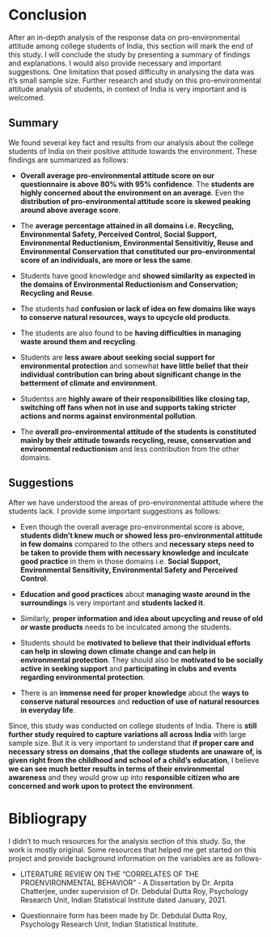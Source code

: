 # Conclusion

After an in-depth analysis of the response data on pro-environmental attitude among college students of India, this section will mark the end of this study. I will conclude the study by presenting a summary of findings and explanations. I would also provide necessary and important suggestions. One limitation that posed difficulty in analysing the data was it's small sample size. Further research and study on this pro-environmental attitude analysis of students, in context of India is very important and is welcomed.

## Summary

We found several key fact and results from our analysis about the college students of India on their positive attitude towards the environment. These findings are summarized as follows:

-   **Overall average pro-environmental attitude score on our questionnaire is above 80% with 95% confidence**. The **students are highly concerned about the environment on an average**. Even the **distribution of pro-environmental attitude score is skewed peaking around above average score**.

-   The **average percentage attained in all domains i.e. Recycling, Environmental Safety, Perceived Control, Social Support, Environmental Reductionism, Environmental Sensitivitiy, Reuse and Environmental Conservation that constituted our pro-environmental score of an individuals, are more or less the same**.

-   Students have good knowledge and **showed similarity as expected in the domains of Environmental Reductionism and Conservation; Recycling and Reuse**.

-   The students had **confusion or lack of idea on few domains like ways to conserve natural resources, ways to upcycle old products**.

-   The students are also found to be **having difficulties in managing waste around them and recycling**.

-   Students are **less aware about seeking social support for environmental protection** and somewhat **have little belief that their individual contribution can bring about significant change in the betterment of climate and environment**.

-   Studentss are **highly aware of their responsibilities like closing tap, switching off fans when not in use and supports taking stricter actions and norms against environmental pollution**.

-   The **overall pro-environmental attitude of the students is constituted mainly by their attitude towards recycling, reuse, conservation and environmental reductionism** and less contribution from the other domains.

## Suggestions

After we have understood the areas of pro-environmental attitude where the students lack. I provide some important suggestions as follows:

-   Even though the overall average pro-environmental score is above, **students didn't knew much or showed less pro-environmental attitude in few domains** compared to the others and **necessary steps need to be taken to provide them with necessary knowledge and inculcate good practice** in them in those domains i.e. **Social Support, Environmental Sensitivity, Environmental Safety and Perceived Control**.

-   **Education and good practices** about **managing waste around in the surroundings** is very important and **students lacked it**.

-   Similarly, **proper information and idea about upcycling and reuse of old or waste products** needs to be inculcated among the students.

-   Students should be **motivated to believe that their individual efforts can help in slowing down climate change and can help in environmental protection**. They should also be **motivated to be socially active in seeking support** and **participating in clubs and events regarding environmental protection**.

```{=html}
<!-- -->
```
-   There is an **immense need for proper knowledge** about the **ways to conserve natural resources** and **reduction of use of natural resources in everyday life**.

Since, this study was conducted on college students of India. There is **still further study required to capture variations all across India** with large sample size. But it is very important to understand that **if proper care and necessary stress on domains ,that the college students are unaware of, is given right from the childhood and school of a child's education**, I believe **we can see much better results in terms of their environmental awareness** and they would grow up into **responsible citizen who are concerned and work upon to protect the environment**.

# Bibliograpy

I didn't to much resources for the analysis section of this study. So, the work is mostly original. Some resources that helped me get started on this project and provide background information on the variables are as follows-

-   LITERATURE REVIEW ON THE "CORRELATES OF THE PROENVIRONMENTAL BEHAVIOR" - A Dissertation by Dr. Arpita Chatterjee, under supervision of Dr. Debdulal Dutta Roy, Psychology Research Unit, Indian Statistical Institute dated January, 2021.

-   Questionnaire form has been made by Dr. Debdulal Dutta Roy, Psychology Research Unit, Indian Statistical Institute.
